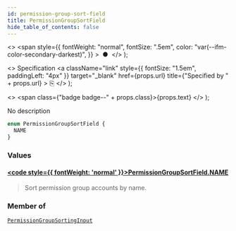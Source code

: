 ```yaml
---
id: permission-group-sort-field
title: PermissionGroupSortField
hide_table_of_contents: false
---
```


  <>
    <span
      style={{
        fontWeight: "normal",
        fontSize: ".5em",
        color: "var(--ifm-color-secondary-darkest)",
      }}
    >
      &nbsp;●&nbsp;
    </span>
  </>
);

  <>
    Specification
    <a
      className="link"
      style={{ fontSize: "1.5em", paddingLeft: "4px" }}
      target="\_blank"
      href={props.url}
      title={"Specified by " + props.url}
    >
      ⎘
    </a>
  </>
);

  <>
    <span class={"badge badge--" + props.class}>{props.text}</span>
  </>
);

No description

```graphql
enum PermissionGroupSortField {
  NAME
}
```

### Values

#### [<code style={{ fontWeight: 'normal' }}>PermissionGroupSortField.<b>NAME</b></code>](#)

> Sort permission group accounts by name.

### Member of

[`PermissionGroupSortingInput`](../../../developer/api-reference/inputs/permission-group-sorting-input) <Badge class="secondary" text="input"/>
